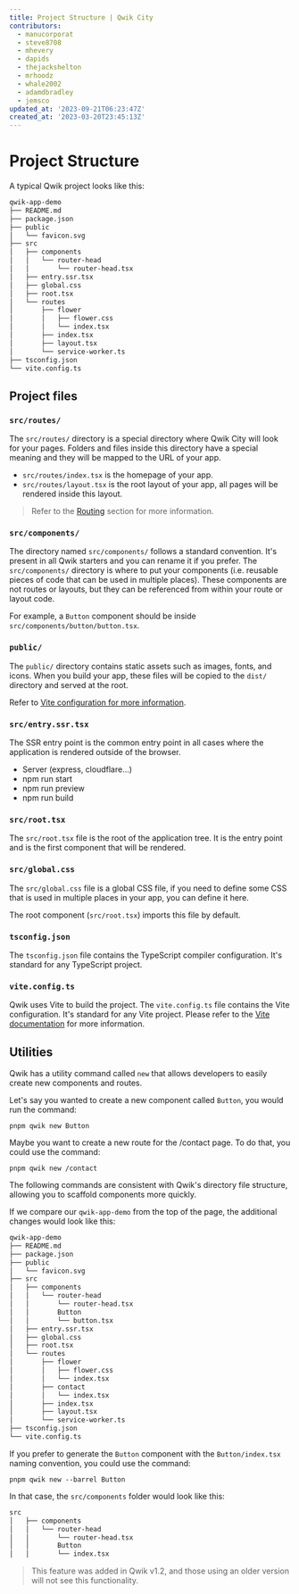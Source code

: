 ```yaml
---
title: Project Structure | Qwik City
contributors:
  - manucorporat
  - steve8708
  - mhevery
  - dapids
  - thejackshelton
  - mrhoodz
  - whale2002
  - adamdbradley
  - jemsco
updated_at: '2023-09-21T06:23:47Z'
created_at: '2023-03-20T23:45:13Z'
---
```


# Project Structure

A typical Qwik project looks like this:

```bash
qwik-app-demo
├── README.md
├── package.json
├── public
│   └── favicon.svg
├── src
│   ├── components
│   │   └── router-head
│   │       └── router-head.tsx
│   ├── entry.ssr.tsx
│   ├── global.css
│   ├── root.tsx
│   └── routes
│       ├── flower
│       │   ├── flower.css
│       │   └── index.tsx
│       ├── index.tsx
│       ├── layout.tsx
│       └── service-worker.ts
├── tsconfig.json
└── vite.config.ts
```

## Project files

### `src/routes/`

The `src/routes/` directory is a special directory where Qwik City will look for your pages. Folders and files inside this directory have a special meaning and they will be mapped to the URL of your app.

- `src/routes/index.tsx` is the homepage of your app.
- `src/routes/layout.tsx` is the root layout of your app, all pages will be rendered inside this layout.

> Refer to the [Routing](/docs/routing) section for more information.

### `src/components/`

The directory named `src/components/` follows a standard convention. It's present in all Qwik starters and you can rename it if you prefer. The `src/components/` directory is where to put your components (i.e. reusable pieces of code that can be used in multiple places). These components are not routes or layouts, but they can be referenced from within your route or layout code.

For example, a `Button` component should be inside `src/components/button/button.tsx`.

### `public/`

The `public/` directory contains static assets such as images, fonts, and icons. When you build your app, these files will be copied to the `dist/` directory and served at the root.

Refer to [Vite configuration for more information](https://vitejs.dev/guide/build.html#public-base-path).

### `src/entry.ssr.tsx`

The SSR entry point is the common entry point in all cases where the application is rendered outside of the browser.

- Server (express, cloudflare...)
- npm run start
- npm run preview
- npm run build

### `src/root.tsx`

The `src/root.tsx` file is the root of the application tree. It is the entry point and is the first component that will be rendered.

### `src/global.css`

The `src/global.css` file is a global CSS file, if you need to define some CSS that is used in multiple places in your app, you can define it here.

The root component (`src/root.tsx`) imports this file by default.

### `tsconfig.json`

The `tsconfig.json` file contains the TypeScript compiler configuration. It's standard for any TypeScript project.

### `vite.config.ts`

Qwik uses Vite to build the project. The `vite.config.ts` file contains the Vite configuration. It's standard for any Vite project. Please refer to the [Vite documentation](https://vitejs.dev/config/) for more information.

## Utilities

Qwik has a utility command called `new` that allows developers to easily create new components and routes.

Let's say you wanted to create a new component called `Button`, you would run the command:

```tsx
pnpm qwik new Button
```

Maybe you want to create a new route for the /contact page. To do that, you could use the command:

```tsx
pnpm qwik new /contact
```

The following commands are consistent with Qwik's directory file structure, allowing you to scaffold components more quickly.

If we compare our `qwik-app-demo` from the top of the page, the additional changes would look like this:

```bash
qwik-app-demo
├── README.md
├── package.json
├── public
│   └── favicon.svg
├── src
│   ├── components
│   │   └── router-head
│   │       └── router-head.tsx
│   │       Button
│   │       └── button.tsx
│   ├── entry.ssr.tsx
│   ├── global.css
│   ├── root.tsx
│   └── routes
│       ├── flower
│       │   ├── flower.css
│       │   └── index.tsx
│       ├── contact
│       │   └── index.tsx
│       ├── index.tsx
│       ├── layout.tsx
│       └── service-worker.ts
├── tsconfig.json
└── vite.config.ts
```

If you prefer to generate the `Button` component with the `Button/index.tsx` naming convention, you could use the command:

```tsx
pnpm qwik new --barrel Button
```

In that case, the `src/components` folder would look like this:

```bash
src
│   ├── components
│   │   └── router-head
│   │       └── router-head.tsx
│   │       Button
│   │       └── index.tsx
```

> This feature was added in Qwik v1.2, and those using an older version will not see this functionality.
